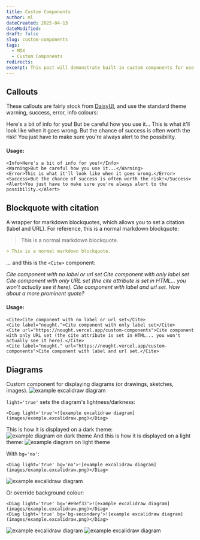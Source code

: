 ```yaml
---
title: Custom Components
author: ml
dateCreated: 2025-04-13
dateModified:
draft: false
slug: custom-components
tags:
  - MDX
  - Custom Components
redirects:
excerpt: This post will demonstrate built-in custom components for use within MDX files.
---
```


## Callouts

These callouts are fairly stock from [DaisyUI](https://daisyui.com/components/alert/), and use the standard theme warning, success, error, info colours:

<Info>Here's a bit of info for you!</Info>
<Warning>But be careful how you use it...</Warning>
<Error>This is what it'll look like when it goes wrong.</Error>
<Success>But the chance of success is often worth the risk!</Success>
<Alert>You just have to make sure you're always alert to the possibility.</Alert>

#### Usage:

```mdx
<Info>Here's a bit of info for you!</Info>
<Warning>But be careful how you use it...</Warning>
<Error>This is what it'll look like when it goes wrong.</Error>
<Success>But the chance of success is often worth the risk!</Success>
<Alert>You just have to make sure you're always alert to the possibility.</Alert>
```

## Blockquote with citation

A wrapper for markdown blockquotes, which allows you to set a citation (label and URL). For reference, this is a normal markdown blockquote:

> This is a normal markdown blockquote.
```markdown
> This is a normal markdown blockquote.
```
... and this is the `<Cite>` component:

<Cite>Cite component with no label or url set</Cite>
<Cite label="nought.">Cite component with only label set</Cite>
<Cite url="https://nought.vercel.app/custom-components">Cite component with only URL set (the cite attribute is set in HTML... you won't actually see it here).</Cite>
<Cite label="nought." url="https://nought.vercel.app/custom-components">Cite component with label and url set.</Cite>
<Cite label="nought." url="https://nought.vercel.app/custom-components" big>How about a more prominent quote?</Cite>

#### Usage:

```mdx showLineNumbers
<Cite>Cite component with no label or url set</Cite>
<Cite label="nought.">Cite component with only label set</Cite>
<Cite url="https://nought.vercel.app/custom-components">Cite component with only URL set (the cite attribute is set in HTML... you won't actually see it here).</Cite>
<Cite label="nought." url="https://nought.vercel.app/custom-components">Cite component with label and url set.</Cite>
```

## Diagrams

Custom component for displaying diagrams (or drawings, sketches, images). 
<Diag light='true'>![example excalidraw diagram](images/example.excalidraw.png)</Diag>

`light='true'` sets the diagram's lightness/darkness:

```mdx
<Diag light='true'>![example excalidraw diagram](images/example.excalidraw.png)</Diag>
```
This is how it is displayed on a dark theme:
![example diagram on dark theme](images/diag-dark_display.png)
And this is how it is displayed on a light theme:
![example diagram on light theme](images/diag-light_display.png)

With `bg='no'`:
```mdx
<Diag light='true' bg='no'>![example excalidraw diagram](images/example.excalidraw.png)</Diag>
```
<Diag light='true' bg='no'>![example excalidraw diagram](images/example.excalidraw.png)</Diag>

Or override background colour:
```mdx
<Diag light='true' bg='#e9ef33'>![example excalidraw diagram](images/example.excalidraw.png)</Diag>
<Diag light='true' bg='bg-secondary'>![example excalidraw diagram](images/example.excalidraw.png)</Diag>
```
<Diag light='true' bg='#e9ef33'>![example excalidraw diagram](images/example.excalidraw.png)</Diag>
<Diag light='true' bg='bg-secondary'>![example excalidraw diagram](images/example.excalidraw.png)</Diag>
